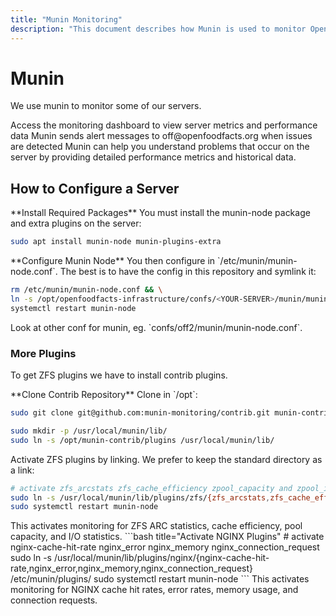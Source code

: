 ```yaml
---
title: "Munin Monitoring"
description: "This document describes how Munin is used to monitor Open Food Facts servers, including configuration steps for installing munin-node and extra plugins, activating ZFS and NGINX plugins, and managing server-specific configurations for effective monitoring."
---
```



# Munin

We use munin to monitor some of our servers.

<Cards>
<Card title="Munin Dashboard" href="https://www.computel.fr/munin/openfoodfacts">
Access the monitoring dashboard to view server metrics and performance data
</Card>
<Card title="Alert System">
Munin sends alert messages to off@openfoodfacts.org when issues are detected
</Card>
</Cards>

<Callout type="tip">
Munin can help you understand problems that occur on the server by providing detailed performance metrics and historical data.
</Callout>

## How to Configure a Server

<Steps>
<Step>
**Install Required Packages**
You must install the munin-node package and extra plugins on the server:

```bash title="Install Munin Node"
sudo apt install munin-node munin-plugins-extra
```
</Step>

<Step>
**Configure Munin Node**
You then configure in `/etc/munin/munin-node.conf`. The best is to have the config in this repository and symlink it:

```bash title="Link Configuration"
rm /etc/munin/munin-node.conf && \
ln -s /opt/openfoodfacts-infrastructure/confs/<YOUR-SERVER>/munin/munin-node.conf /etc/munin/
systemctl restart munin-node
```

<Callout type="note">
Look at other conf for munin, eg. `confs/off2/munin/munin-node.conf`.
</Callout>
</Step>
</Steps>

### More Plugins

To get ZFS plugins we have to install contrib plugins.

<Steps>
<Step>
**Clone Contrib Repository**
Clone in `/opt`:

```bash title="Clone Munin Contrib"
sudo git clone git@github.com:munin-monitoring/contrib.git munin-contrib

sudo mkdir -p /usr/local/munin/lib/
sudo ln -s /opt/munin-contrib/plugins /usr/local/munin/lib/
```
</Step>
</Steps>

<Tabs>
<Tab value="zfs" label="ZFS Plugins">
Activate ZFS plugins by linking. We prefer to keep the standard directory as a link:

```bash title="Activate ZFS Plugins"
# activate zfs_arcstats zfs_cache_efficiency zpool_capacity and zpool_iostat
sudo ln -s /usr/local/munin/lib/plugins/zfs/{zfs_arcstats,zfs_cache_efficiency,zpool_capacity,zpool_iostat} /etc/munin/plugins/
sudo systemctl restart munin-node
```

<Callout type="info">
This activates monitoring for ZFS ARC statistics, cache efficiency, pool capacity, and I/O statistics.
</Callout>
</Tab>

<Tab value="nginx" label="NGINX Plugins">
```bash title="Activate NGINX Plugins"
# activate nginx-cache-hit-rate nginx_error nginx_memory nginx_connection_request
sudo ln -s /usr/local/munin/lib/plugins/nginx/{nginx-cache-hit-rate,nginx_error,nginx_memory,nginx_connection_request} /etc/munin/plugins/
sudo systemctl restart munin-node
```

<Callout type="info">
This activates monitoring for NGINX cache hit rates, error rates, memory usage, and connection requests.
</Callout>
</Tab>
</Tabs>
